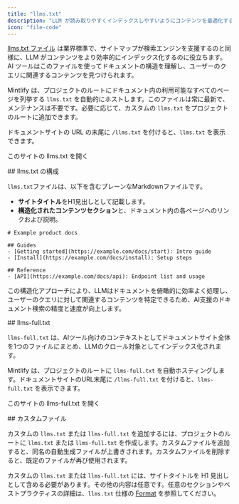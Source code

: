 ```yaml
---
title: "llms.txt"
description: "LLM が読み取りやすくインデックスしやすいようにコンテンツを最適化する"
icon: "file-code"
---
```



[llms.txt ファイル](https://llmstxt.org) は業界標準で、サイトマップが検索エンジンを支援するのと同様に、LLM がコンテンツをより効率的にインデックス化するのに役立ちます。AI ツールはこのファイルを使ってドキュメントの構造を理解し、ユーザーのクエリに関連するコンテンツを見つけられます。

Mintlify は、プロジェクトのルートにドキュメント内の利用可能なすべてのページを列挙する `llms.txt` を自動的にホストします。このファイルは常に最新で、メンテナンスは不要です。必要に応じて、カスタムの `llms.txt` をプロジェクトのルートに追加できます。

ドキュメントサイトの URL の末尾に `/llms.txt` を付けると、`llms.txt` を表示できます。

<PreviewButton href="https://mintlify.com/docs/llms.txt">このサイトの llms.txt を開く</PreviewButton>


<div id="llmstxt-structure">
  ## llms.txt の構成
</div>

`llms.txt`ファイルは、以下を含むプレーンなMarkdownファイルです。

- **サイトタイトル**をH1見出しとして記載します。
- **構造化されたコンテンツセクション**と、ドキュメント内の各ページへのリンクおよび説明。

```mdx Example llms.txt
# Example product docs

## Guides
- [Getting started](https://example.com/docs/start): Intro guide
- [Install](https://example.com/docs/install): Setup steps

## Reference
- [API](https://example.com/docs/api): Endpoint list and usage
```

この構造化アプローチにより、LLMはドキュメントを俯瞰的に効率よく処理し、ユーザーのクエリに対して関連するコンテンツを特定できるため、AI支援のドキュメント検索の精度と速度が向上します。

<div id="llms-fulltxt">
  ## llms-full.txt
</div>

`llms-full.txt` は、AIツール向けのコンテキストとしてドキュメントサイト全体を1つのファイルにまとめ、LLMのクロール対象としてインデックス化されます。

Mintlify は、プロジェクトのルートに `llms-full.txt` を自動ホスティングします。ドキュメントサイトのURL末尾に `/llms-full.txt` を付けると、`llms-full.txt` を表示できます。

<PreviewButton href="https://mintlify.com/docs/llms-full.txt">このサイトの llms-full.txt を開く</PreviewButton>

<div id="custom-files">
  ## カスタムファイル
</div>

カスタムの `llms.txt` または `llms-full.txt` を追加するには、プロジェクトのルートに `llms.txt` または `llms-full.txt` を作成します。カスタムファイルを追加すると、同名の自動生成ファイルが上書きされます。カスタムファイルを削除すると、既定のファイルが再び使用されます。

カスタムの `llms.txt` または `llms-full.txt` には、サイトタイトルを H1 見出しとして含める必要があります。その他の内容は任意です。任意のセクションやベストプラクティスの詳細は、`llms.txt` 仕様の [Format](https://llmstxt.org/#format) を参照してください。